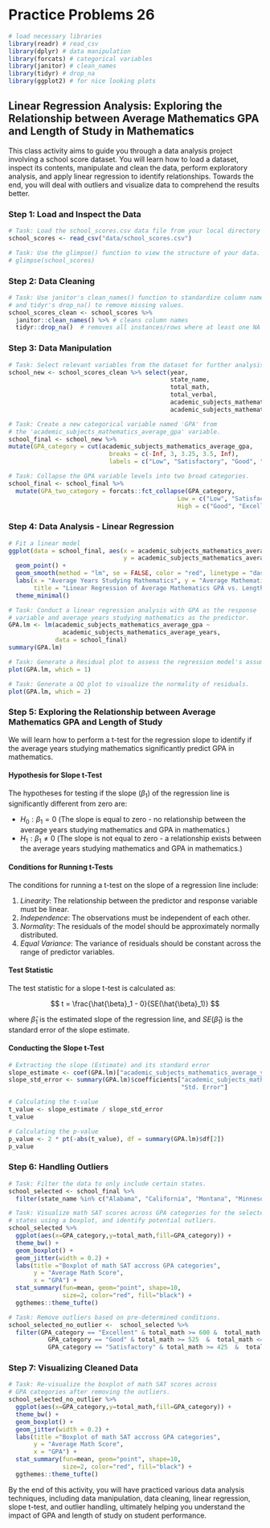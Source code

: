 # Practice Problems 26




```r
# load necessary libraries
library(readr) # read_csv
library(dplyr) # data manipulation
library(forcats) # categorical variables
library(janitor) # clean_names
library(tidyr) # drop_na
library(ggplot2) # for nice looking plots
```



## Linear Regression Analysis: Exploring the Relationship between Average Mathematics GPA and Length of Study in Mathematics

This class activity aims to guide you through a data analysis project involving a school score dataset. You will learn how to load a dataset, inspect its contents, manipulate and clean the data, perform exploratory analysis, and apply linear regression to identify relationships. Towards the end, you will deal with outliers and visualize data to comprehend the results better.


### Step 1: Load and Inspect the Data

```r
# Task: Load the school_scores.csv data file from your local directory
school_scores <- read_csv("data/school_scores.csv")
```


```r
# Task: Use the glimpse() function to view the structure of your data.
# glimpse(school_scores)


```


### Step 2: Data Cleaning


```r
# Task: Use janitor's clean_names() function to standardize column names, 
# and tidyr's drop_na() to remove missing values.
school_scores_clean <- school_scores %>%
  janitor::clean_names() %>% # cleans column names
  tidyr::drop_na()  # removes all instances/rows where at least one NA exists
```


### Step 3: Data Manipulation

```r
# Task: Select relevant variables from the dataset for further analysis.
school_new <- school_scores_clean %>% select(year, 
                                             state_name, 
                                             total_math, 
                                             total_verbal, 
                                             academic_subjects_mathematics_average_gpa, 
                                             academic_subjects_mathematics_average_years)
```


```r
# Task: Create a new categorical variable named 'GPA' from 
# the 'academic_subjects_mathematics_average_gpa' variable.
school_final <- school_new %>% 
mutate(GPA_category = cut(academic_subjects_mathematics_average_gpa,
                            breaks = c(-Inf, 3, 3.25, 3.5, Inf),
                            labels = c("Low", "Satisfactory", "Good", "Excellent")))
```



```r
# Task: Collapse the GPA variable levels into two broad categories.
school_final <- school_final %>% 
  mutate(GPA_two_category = forcats::fct_collapse(GPA_category,
                                               Low = c("Low", "Satisfactory"),
                                               High = c("Good", "Excellent")))
```


### Step 4: Data Analysis - Linear Regression

```r
# Fit a linear model
ggplot(data = school_final, aes(x = academic_subjects_mathematics_average_years, 
                                y = academic_subjects_mathematics_average_gpa)) +
  geom_point() +
  geom_smooth(method = "lm", se = FALSE, color = "red", linetype = "dashed") +
  labs(x = "Average Years Studying Mathematics", y = "Average Mathematics GPA", 
       title = "Linear Regression of Average Mathematics GPA vs. Length of Study") +
  theme_minimal()
```



```r
# Task: Conduct a linear regression analysis with GPA as the response
# variable and average years studying mathematics as the predictor.
GPA.lm <- lm(academic_subjects_mathematics_average_gpa ~ 
               academic_subjects_mathematics_average_years, 
             data = school_final)
summary(GPA.lm)
```


```r
# Task: Generate a Residual plot to assess the regression model's assumptions.
plot(GPA.lm, which = 1)
```


```r
# Task: Generate a QQ plot to visualize the normality of residuals.
plot(GPA.lm, which = 2)
```



### Step 5: Exploring the Relationship between Average Mathematics GPA and Length of Study

We will learn how to perform a t-test for the regression slope to identify if the average years studying mathematics significantly predict GPA in mathematics.

#### Hypothesis for Slope t-Test

The hypotheses for testing if the slope ($\beta_1$) of the regression line is significantly different from zero are:

- $H_0: \beta_1 = 0$ (The slope is equal to zero - no relationship between the average years studying mathematics and GPA in mathematics.)
- $H_1: \beta_1 \neq 0$ (The slope is not equal to zero - a relationship exists between the average years studying mathematics and GPA in mathematics.)

#### Conditions for Running t-Tests

The conditions for running a t-test on the slope of a regression line include:

1. *Linearity*: The relationship between the predictor and response variable must be linear.
2. *Independence*: The observations must be independent of each other.
3. *Normality*: The residuals of the model should be approximately normally distributed.
4. *Equal Variance*: The variance of residuals should be constant across the range of predictor variables.

#### Test Statistic

The test statistic for a slope t-test is calculated as:

$$
t = \frac{\hat{\beta}_1 - 0}{SE(\hat{\beta}_1)}
$$

where $\hat{\beta}_1$ is the estimated slope of the regression line, and $SE(\hat{\beta}_1)$ is the standard error of the slope estimate.

#### Conducting the Slope t-Test

```r
# Extracting the slope (Estimate) and its standard error
slope_estimate <- coef(GPA.lm)["academic_subjects_mathematics_average_years"]
slope_std_error <- summary(GPA.lm)$coefficients["academic_subjects_mathematics_average_years", 
                                                "Std. Error"]

# Calculating the t-value
t_value <- slope_estimate / slope_std_error
t_value

# Calculating the p-value
p_value <- 2 * pt(-abs(t_value), df = summary(GPA.lm)$df[2])
p_value
```



### Step 6: Handling Outliers


```r
# Task: Filter the data to only include certain states.
school_selected <- school_final %>% 
  filter(state_name %in% c("Alabama", "California", "Montana", "Minnesota", "Nevada"))
```

```r
# Task: Visualize math SAT scores across GPA categories for the selected
# states using a boxplot, and identify potential outliers.
school_selected %>%
  ggplot(aes(x=GPA_category,y=total_math,fill=GPA_category)) +
  theme_bw() +
  geom_boxplot() +
  geom_jitter(width = 0.2) +
  labs(title ="Boxplot of math SAT accross GPA categories",
       y = "Average Math Score",
       x = "GPA") +
  stat_summary(fun=mean, geom="point", shape=10,
               size=2, color="red", fill="black") +
  ggthemes::theme_tufte()

```



```r
# Task: Remove outliers based on pre-determined conditions.
school_selected_no_outlier <-  school_selected %>% 
  filter(GPA_category == "Excellent" & total_math >= 600 &  total_math <= 800 |
           GPA_category == "Good" & total_math >= 525  &  total_math <= 600 |
           GPA_category == "Satisfactory" & total_math >= 425  &  total_math <= 525)

```


### Step 7: Visualizing Cleaned Data



```r
# Task: Re-visualize the boxplot of math SAT scores across
# GPA categories after removing the outliers.
school_selected_no_outlier %>%
  ggplot(aes(x=GPA_category,y=total_math,fill=GPA_category)) +
  theme_bw() +
  geom_boxplot() +
  geom_jitter(width = 0.2) +
  labs(title ="Boxplot of math SAT accross GPA categories",
       y = "Average Math Score",
       x = "GPA") +
  stat_summary(fun=mean, geom="point", shape=10,
               size=2, color="red", fill="black") +
  ggthemes::theme_tufte()
```


By the end of this activity, you will have practiced various data analysis techniques, including data manipulation, data cleaning, linear regression, slope t-test, and outlier handling, ultimately helping you understand the impact of GPA and length of study on student performance.